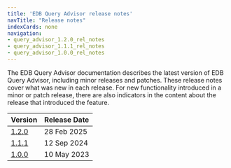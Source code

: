 ```yaml
---
title: 'EDB Query Advisor release notes'
navTitle: "Release notes"
indexCards: none
navigation:
- query_advisor_1.2.0_rel_notes
- query_advisor_1.1.1_rel_notes
- query_advisor_1.0.0_rel_notes
---
```

The EDB Query Advisor documentation describes the latest version of EDB Query Advisor,
including minor releases and patches. These release notes
cover what was new in each release. For new functionality introduced
in a minor or patch release, there are also indicators in the content
about the release that introduced the feature.

| Version                                | Release Date |
|----------------------------------------|--------------|
| [1.2.0](query_advisor_1.2.0_rel_notes) | 28 Feb 2025  |
| [1.1.1](query_advisor_1.1.1_rel_notes) | 12 Sep 2024  |
| [1.0.0](query_advisor_1.0.0_rel_notes) | 10 May 2023  |




